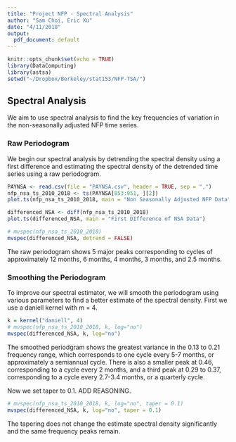 ```yaml
---
title: "Project NFP - Spectral Analysis"
author: "Sam Choi, Eric Xu"
date: "4/11/2018"
output:
  pdf_document: default
---
```


```r
knitr::opts_chunk$set(echo = TRUE)
library(DataComputing)
library(astsa)
setwd("~/Dropbox/Berkeley/stat153/NFP-TSA/")
```

## Spectral Analysis

We aim to use spectral analysis to find the key frequencies of variation in the non-seasonally adjusted NFP time series.

### Raw Periodogram

We begin our spectral analysis by detrending the spectral density using a first difference and estimating the spectral density of the detrended time series using a raw periodogram.

```r
PAYNSA <- read.csv(file = "PAYNSA.csv", header = TRUE, sep = ",")
nfp_nsa_ts_2010_2018 <- ts(PAYNSA[853:951, ][2])
plot.ts(nfp_nsa_ts_2010_2018, main = "Non Seasonally Adjusted NFP Data")

differenced_NSA <- diff(nfp_nsa_ts_2010_2018)
plot.ts(differenced_NSA, main = "First DIfference of NSA Data")

# mvspec(nfp_nsa_ts_2010_2018)
mvspec(differenced_NSA, detrend = FALSE)
```

The raw periodogram shows 5 major peaks corresponding to cycles of approximately 12 months, 6 months, 4 months, 3 months, and 2.5 months.

### Smoothing the Periodogram

To improve our spectral estimator, we will smooth the periodogram using various parameters to find a better estimate of the spectral density. First we use a daniell kernel with m = 4.

```r
k = kernel("daniell", 4)
# mvspec(nfp_nsa_ts_2010_2018, k, log="no")
mvspec(differenced_NSA, k, log="no")
```

The smoothed periodgram shows the greatest variance in the 0.13 to 0.21 frequency range, which corresponds to one cycle every 5-7 months, or approximately a semiannual cycle. There is also a smaller peak at 0.46, corresponding to a cycle every 2 months, and a third peak at 0.29 to 0.37, corresponding to a cycle every 2.7-3.4 months, or a quarterly cycle.

Now we set taper to 0.1. ADD REASONING.

```r
# mvspec(nfp_nsa_ts_2010_2018, k, log="no", taper = 0.1)
mvspec(differenced_NSA, k, log="no", taper = 0.1)
```

The tapering does not change the estimate spectral density significantly and the same frequency peaks remain.
